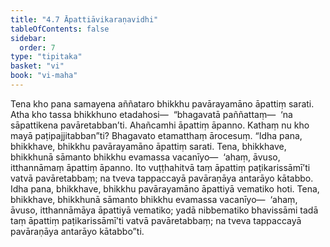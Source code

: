 ```yaml
---
title: "4.7 Āpattiāvikaraṇavidhi"
tableOfContents: false
sidebar:
  order: 7
type: "tipitaka"
basket: "vi"
book: "vi-maha"
---
```



<DynamicBreadcrumb />

<Division number="220" book="vi-maha" e="ch" v="3" p="232">

<Paragraph number="990" book="vi-maha">
Tena kho pana samayena aññataro bhikkhu pavārayamāno āpattiṃ sarati. Atha kho tassa bhikkhuno etadahosi—  “bhagavatā paññattaṃ—  ‘na sāpattikena pavāretabban’ti. Ahañcamhi āpattiṃ āpanno. Kathaṃ nu kho mayā paṭipajjitabban”ti? Bhagavato etamatthaṃ ārocesuṃ.
</Paragraph>

<Paragraph number="991" book="vi-maha">
“Idha pana, bhikkhave, bhikkhu pavārayamāno āpattiṃ sarati. Tena, bhikkhave, bhikkhunā sāmanto bhikkhu evamassa vacanīyo—  ‘ahaṃ, āvuso, itthannāmaṃ āpattiṃ āpanno. Ito vuṭṭhahitvā taṃ āpattiṃ paṭikarissāmī’ti vatvā pavāretabbaṃ; na tveva tappaccayā pavāraṇāya antarāyo kātabbo.
</Paragraph>

<Paragraph number="992" book="vi-maha">
Idha pana, bhikkhave, bhikkhu pavārayamāno āpattiyā vematiko hoti. Tena, bhikkhave, bhikkhunā sāmanto bhikkhu evamassa vacanīyo—  ‘ahaṃ, āvuso, itthannāmāya āpattiyā vematiko; yadā nibbematiko bhavissāmi tadā taṃ āpattiṃ paṭikarissāmī’ti vatvā pavāretabbaṃ; na tveva tappaccayā pavāraṇāya antarāyo kātabbo”ti.
</Paragraph>
</Division>